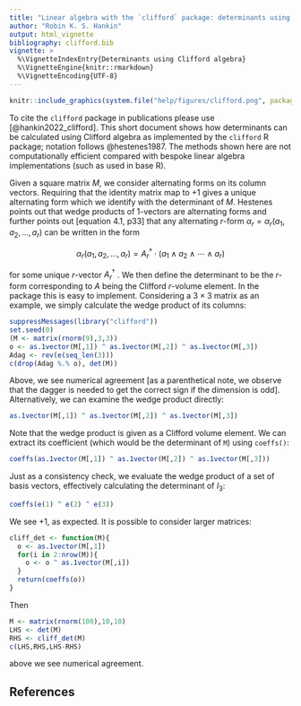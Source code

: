```yaml
---
title: "Linear algebra with the `clifford` package: determinants using wedge products"
author: "Robin K. S. Hankin"
output: html_vignette
bibliography: clifford.bib
vignette: >
  %\VignetteIndexEntry{Determinants using Clifford algebra}
  %\VignetteEngine{knitr::rmarkdown}
  %\VignetteEncoding{UTF-8}
---
```



```r
knitr::include_graphics(system.file("help/figures/clifford.png", package = "clifford"))
```

To cite the `clifford` package in publications please use
[@hankin2022_clifford].  This short document shows how determinants
can be calculated using Clifford algebra as implemented by the
`clifford` R package; notation follows @hestenes1987.  The methods
shown here are not computationally efficient compared with bespoke
linear algebra implementations (such as used in base R).

Given a square matrix $M$, we consider alternating forms on its column
vectors.  Requiring that the identity matrix map to $+1$ gives a
unique alternating form which we identify with the determinant of $M$.
Hestenes points out that wedge products of 1-vectors are alternating
forms and further points out [equation 4.1, p33] that any alternating
$r$-form $\alpha_r=\alpha_r\left(a_1,a_2,\ldots,a_r\right)$ can be
written in the form

$$\alpha_r\left(a_1,a_2,\ldots,a_r\right)=
A_r^\dagger\cdot\left(a_1\wedge a_2\wedge\cdots\wedge a_r\right)
$$

for some unique $r$-vector $A_r^\dagger$ .  We then define the
determinant to be the $r$-form corresponding to $A$ being the Clifford
$r$-volume element.  In the package this is easy to implement.
Considering a $3\times 3$ matrix as an example, we simply calculate
the wedge product of its columns:

```r
suppressMessages(library("clifford"))
set.seed(0)
(M <- matrix(rnorm(9),3,3))
o <- as.1vector(M[,1]) ^ as.1vector(M[,2]) ^ as.1vector(M[,3])
Adag <- rev(e(seq_len(3)))
c(drop(Adag %.% o), det(M))
```

Above, we see numerical agreement [as a parenthetical note, we observe
that the dagger is needed to get the correct sign if the dimension is
odd].  Alternatively, we can examine the wedge product directly:

```r
as.1vector(M[,1]) ^ as.1vector(M[,2]) ^ as.1vector(M[,3])
```		  

Note that the wedge product is given as a Clifford volume element.  We
can extract its coefficient (which would be the determinant of `M`)
using `coeffs()`:

```r
coeffs(as.1vector(M[,1]) ^ as.1vector(M[,2]) ^ as.1vector(M[,3]))
```

Just as a consistency check, we evaluate the wedge product of a set of
basis vectors, effectively calculating the determinant of $I_3$:

```r
coeffs(e(1) ^ e(2) ^ e(3))
```

We see $+1$, as expected.  It is possible to consider larger matrices:

```r
cliff_det <- function(M){
  o <- as.1vector(M[,1])
  for(i in 2:nrow(M)){
    o <- o ^ as.1vector(M[,i])
  }
  return(coeffs(o))
}
```

Then

```r
M <- matrix(rnorm(100),10,10)
LHS <- det(M)
RHS <- cliff_det(M)
c(LHS,RHS,LHS-RHS)
```

above we see numerical agreement.

## References
